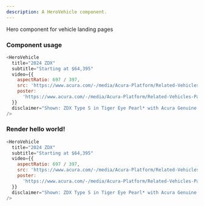 ```yaml
---
description: A HeroVehicle component.
---
```



Hero component for vehicle landing pages

### Component usage

```js
<HeroVehicle
  title="2024 ZDX"
  subtitle="Starting at $64,395"
  video={{
    aspectRatio: 697 / 397,
    src: 'https://www.acura.com/-/media/Acura-Platform/Related-Vehicles-Pages/Type-S/Overview/Hero/Rocky-Reveal/Type-S-Reveal/Type_S_hero.mp4',
    poster:
      'https://www.acura.com/-/media/Acura-Platform/Related-Vehicles-Pages/Type-S/Overview/Hero/Rocky-Reveal/Type-S-Reveal/Acura-Integra-Type-S-hero-xl.jpg',
  }}
  disclaimer="Shown: ZDX Type S in Tiger Eye Pearl* with Acura Genuine Accessories. Starting at $52,590*"
/>
```

### Render hello world!

```js live
<HeroVehicle
  title="2024 ZDX"
  subtitle="Starting at $64,395"
  video={{
    aspectRatio: 697 / 397,
    src: 'https://www.acura.com/-/media/Acura-Platform/Related-Vehicles-Pages/Type-S/Overview/Hero/Rocky-Reveal/Type-S-Reveal/Type_S_hero.mp4',
    poster:
      'https://www.acura.com/-/media/Acura-Platform/Related-Vehicles-Pages/Type-S/Overview/Hero/Rocky-Reveal/Type-S-Reveal/Acura-Integra-Type-S-hero-xl.jpg',
  }}
  disclaimer="Shown: ZDX Type S in Tiger Eye Pearl* with Acura Genuine Accessories. Starting at $52,590*"
/>
```
